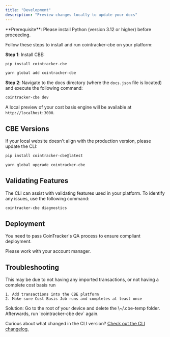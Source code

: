 ```yaml
---
title: "Development"
description: "Preview changes locally to update your docs"
---
```


<Info>
  **Prerequisite**: Please install Python (version 3.12 or higher) before proceeding.
</Info>

Follow these steps to install and run cointracker-cbe on your platform:

**Step 1**: Install CBE:

<CodeGroup>

```bash pip
pip install cointracker-cbe
```


```bash yarn
yarn global add cointracker-cbe
```

</CodeGroup>

**Step 2**: Navigate to the docs directory (where the `docs.json` file is located) and execute the following command:

```bash
cointracker-cbe dev
```

A local preview of your cost basis engine will be available at `http://localhost:3000`.

## CBE Versions

If your local website doesn't align with the production version, please update the CLI:

<CodeGroup>

```bash pip
pip install cointracker-cbe@latest
```


```bash yarn
yarn global upgrade cointracker-cbe
```

</CodeGroup>

## Validating Features

The CLI can assist with validating features used in your platform. To identify any issues, use the following command:

```bash
cointracker-cbe diagnostics
```

## Deployment

<Tip>
  You need to pass CoinTracker's QA process to ensure compliant deployment.
</Tip>

Please work with your account manager.

## Troubleshooting

<AccordionGroup>
  <Accordion title='Error: Could not load the "tax lots" module'>
    This may be due to not having any imported transactions, or not having a complete cost basis run

    1. Add transactions into the CBE platform
    2. Make sure Cost Basis Job runs and completes at least once
  </Accordion>
  <Accordion title="Issue: Encountering an unknown error during development">
    Solution: Go to the root of your device and delete the \~/.cbe-temp folder. Afterwards, run `cointracker-cbe dev` again.
  </Accordion>
</AccordionGroup>

Curious about what changed in the CLI version? [Check out the CLI changelog.](https://www.npmjs.com/package/mintlify?activeTab=versions)